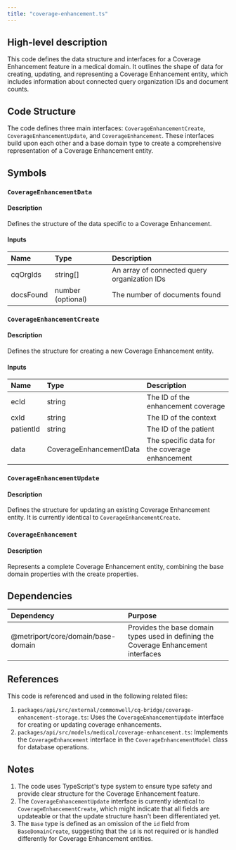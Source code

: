 ```yaml
---
title: "coverage-enhancement.ts"
---
```


## High-level description
This code defines the data structure and interfaces for a Coverage Enhancement feature in a medical domain. It outlines the shape of data for creating, updating, and representing a Coverage Enhancement entity, which includes information about connected query organization IDs and document counts.

## Code Structure
The code defines three main interfaces: `CoverageEnhancementCreate`, `CoverageEnhancementUpdate`, and `CoverageEnhancement`. These interfaces build upon each other and a base domain type to create a comprehensive representation of a Coverage Enhancement entity.

## Symbols

### `CoverageEnhancementData`
#### Description
Defines the structure of the data specific to a Coverage Enhancement.

#### Inputs
| Name | Type | Description |
|:-----|:-----|:------------|
| cqOrgIds | string[] | An array of connected query organization IDs |
| docsFound | number (optional) | The number of documents found |

### `CoverageEnhancementCreate`
#### Description
Defines the structure for creating a new Coverage Enhancement entity.

#### Inputs
| Name | Type | Description |
|:-----|:-----|:------------|
| ecId | string | The ID of the enhancement coverage |
| cxId | string | The ID of the context |
| patientId | string | The ID of the patient |
| data | CoverageEnhancementData | The specific data for the coverage enhancement |

### `CoverageEnhancementUpdate`
#### Description
Defines the structure for updating an existing Coverage Enhancement entity. It is currently identical to `CoverageEnhancementCreate`.

### `CoverageEnhancement`
#### Description
Represents a complete Coverage Enhancement entity, combining the base domain properties with the create properties.

## Dependencies
| Dependency | Purpose |
|:-----------|:--------|
| @metriport/core/domain/base-domain | Provides the base domain types used in defining the Coverage Enhancement interfaces |

## References
This code is referenced and used in the following related files:
1. `packages/api/src/external/commonwell/cq-bridge/coverage-enhancement-storage.ts`: Uses the `CoverageEnhancementUpdate` interface for creating or updating coverage enhancements.
2. `packages/api/src/models/medical/coverage-enhancement.ts`: Implements the `CoverageEnhancement` interface in the `CoverageEnhancementModel` class for database operations.

## Notes
1. The code uses TypeScript's type system to ensure type safety and provide clear structure for the Coverage Enhancement feature.
2. The `CoverageEnhancementUpdate` interface is currently identical to `CoverageEnhancementCreate`, which might indicate that all fields are updateable or that the update structure hasn't been differentiated yet.
3. The `Base` type is defined as an omission of the `id` field from `BaseDomainCreate`, suggesting that the `id` is not required or is handled differently for Coverage Enhancement entities.